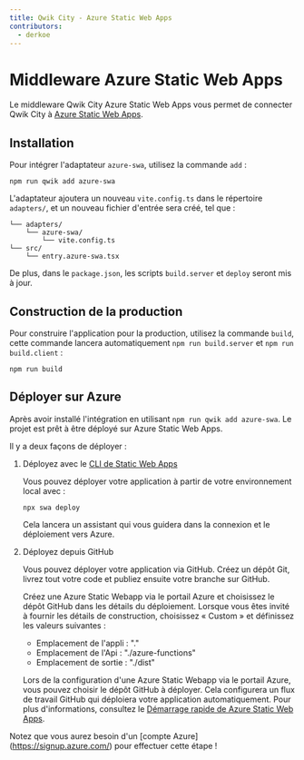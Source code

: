 ```yaml
---
title: Qwik City - Azure Static Web Apps
contributors:
  - derkoe
---
```


# Middleware Azure Static Web Apps

Le middleware Qwik City Azure Static Web Apps vous permet de connecter Qwik City à [Azure Static Web Apps](https://learn.microsoft.com/azure/static-web-apps/).

## Installation

Pour intégrer l'adaptateur `azure-swa`, utilisez la commande `add` :

```shell
npm run qwik add azure-swa
```

L'adaptateur ajoutera un nouveau `vite.config.ts` dans le répertoire `adapters/`, et un nouveau fichier d'entrée sera créé, tel que :

```
└── adapters/
    └── azure-swa/
        └── vite.config.ts
└── src/
    └── entry.azure-swa.tsx
```

De plus, dans le `package.json`, les scripts `build.server` et `deploy` seront mis à jour.

## Construction de la production

Pour construire l'application pour la production, utilisez la commande `build`, cette commande lancera automatiquement `npm run build.server` et `npm run build.client` :

```shell
npm run build
```

## Déployer sur Azure

Après avoir installé l'intégration en utilisant `npm run qwik add azure-swa`. Le projet est prêt à être déployé sur Azure Static Web Apps.

Il y a deux façons de déployer :

1. Déployez avec le [CLI de Static Web Apps](https://azure.github.io/static-web-apps-cli/)

   Vous pouvez déployer votre application à partir de votre environnement local avec :

   ```shell
   npx swa deploy
   ```

   Cela lancera un assistant qui vous guidera dans la connexion et le déploiement vers Azure.

2. Déployez depuis GitHub

   Vous pouvez déployer votre application via GitHub. Créez un dépôt Git, livrez tout votre code et publiez ensuite votre branche sur GitHub.

   Créez une Azure Static Webapp via le portail Azure et choisissez le dépôt GitHub dans les détails du déploiement. Lorsque vous êtes invité à fournir les détails de construction, choisissez « Custom » et définissez les valeurs suivantes :

   - Emplacement de l'appli : "."
   - Emplacement de l'Api : "./azure-functions"
   - Emplacement de sortie : "./dist"


   Lors de la configuration d'une Azure Static Webapp via le portail Azure, vous pouvez choisir le dépôt GitHub à déployer.
   Cela configurera un flux de travail GitHub qui déploiera votre application automatiquement. Pour plus d'informations, consultez le [Démarrage rapide de Azure Static Web Apps](https://learn.microsoft.com/azure/static-web-apps/get-started-portal?pivots=github).

Notez que vous aurez besoin d'un [compte Azure] (https://signup.azure.com/) pour effectuer cette étape !
